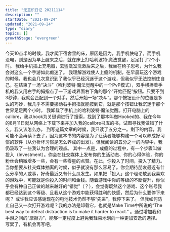 ```yaml
---
title: "无意识日记 20211114"
description: ""
startDate: "2021-09-24"
updated: "2021-09-24"
type: "diary"
topics: []
growthStage: "evergreen"
---
```


今天10点半的时候，我才爬下宿舍里的床，原因是因为，我手机快电了，而手机没电，则是因为早上醒来之后，就在床上打哈利波特·魔法觉醒，足足打了2个小时。 我给手机插上充电器，去盥洗室洗漱后来之后，我坐在椅子思考，为什么我会对这么一个手游如此痴迷了。 我理解游戏使人上瘾的机制，在早晨玩这个游戏的时候，我也会几次意识到了我似乎已经沉迷于这个游戏，但我似乎无法控制住自己，在结束了一场“决斗”（哈利波特·魔法觉醒中的一个PvP模式），双手横捧着手机的我又用右手的拇指点了一下游戏界面右下角的那个“开始匹配”按钮。只要不到3秒钟，我就会匹配到一个对手，然后开始一场“决斗”。那个按钮设计的位置是多么的巧妙，我几乎不需要挪动右手拇指就能按到它，就是那个按钮让我沉迷于那个世界足足两个小时。 我卸载了手机上的哈利波特·魔法觉醒。打开电脑上的calibre，我以hook为关键词进行了搜索，找到了那本叫做Hooked的、我在今年的8月11日就从网络上下载下来并加入我的calibre书库的书，试图寻找我做错了什么，我又该怎么办。 到写这篇文章的时候，我只读了五分之一。剩下的内容，我可能不会再读下去了，因为这本书的内容是为了让读者能够构建一个可以养成好习惯的软件（从分析坏习惯是怎么养成的出发）。但我阅读的五分之一的内容中，我仍汲取了一些我认为合理的观点。 其中一点是，成瘾的过程中，有一个步骤叫做投入（Investment）。你会在社交媒体上发布你的生活动态、你的心得体验，你的粉丝会稍微增多一些，会有一些零星的点赞。在此，你投入了时间，投入了精力。当你想要从社交媒体抽离的时候，似乎就没有那么容易了。你会期待朋友最近有什么分享的人或事，好奇最近又有什么瓜发生。如果把「投入」这个理论放到我喜欢的游戏中，可能就是你投入的时间和金钱。随着游戏中你的等级的不断提升，你似乎会有种自己正做的越来越好的“错觉”（？），会觉得既然这个游戏、这个账号我都已经达到这个等级、且我从这个游戏中能获得胜利的快感，然后为什么要停下来呢？ 或许我应该感谢现在的电池技术仍然不够“先进”，我停下来了。 但我如何防止自己又一次打开游戏呢？我的办法是卸载它，也就是Make Time中所说的“The best way to defeat distraction is to make it harder to react.” 。通过增加我和手游之间的“摩擦力”，能够一定程度上避免我轻易地划向一种更加安逸的选择。 写累了，有机会再写吧。
